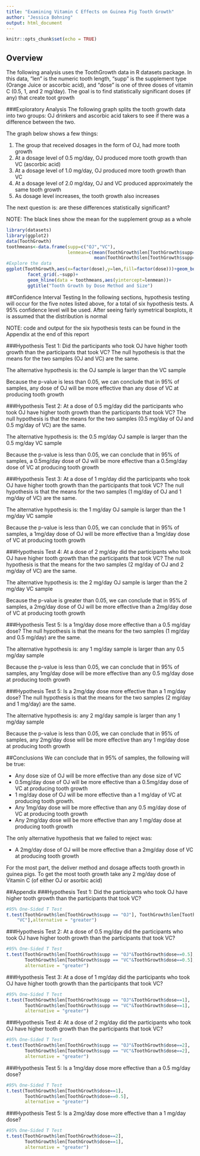 ---
title: "Examining Vitamin C Effects on Guinea Pig Tooth Growth"
author: "Jessica Bohning"
output: html_document
---

```{r setup, include=FALSE}
knitr::opts_chunk$set(echo = TRUE)
```

## Overview
The following analysis uses the ToothGrowth data in R datasets package. In this
data, "len" is the numeric tooth length, "supp" is the supplement type (Orange
Juice or ascorbic acid), and "dose" is one of three doses of vitamin C (0.5, 1,
and 2 mg/day). The goal is to find statistically significant doses (if any) that create toot growth

###Exploratory Analysis
The following graph splits the tooth growth data into two groups: OJ drinkers 
and ascorbic acid takers to see if there was a difference between the two.

The graph below shows a few things:

1. The group that received dosages in the form of OJ, had more tooth growth
2. At a dosage level of 0.5 mg/day, OJ produced more tooth growth than VC (ascorbic acid)
3. At a dosage level of 1.0 mg/day, OJ produced more tooth growth than VC
4. At a dosage level of 2.0 mg/day, OJ and VC produced approximately the same tooth growth
5. As dosage level increases, the tooth growth also increases

The next question is: are these differences statistically significant?

NOTE: The black lines show the mean for the supplement group as a whole

```{r cache=TRUE}
library(datasets)
library(ggplot2)
data(ToothGrowth)
toothmeans<-data.frame(supp=c("OJ","VC"),
                       lenmean=c(mean(ToothGrowth$len[ToothGrowth$supp=="OJ"]),
                                 mean(ToothGrowth$len[ToothGrowth$supp=="VC"])))
#Explore the data
ggplot(ToothGrowth,aes(x=factor(dose),y=len,fill=factor(dose)))+geom_boxplot()+
        facet_grid(.~supp)+
        geom_hline(data = toothmeans,aes(yintercept=lenmean))+
        ggtitle("Tooth Growth by Dose Method and Size")

```

##Confidence Interval Testing
In the following sections, hypothesis testing will occur for the five notes
listed above, for a total of six hypothesis tests. A 95% confidence level will be used. After seeing fairly symetrical boxplots, it is assumed that the distribution is normal

NOTE: code and output for the six hypothesis tests can be found in the Appendix at the end of this report

###Hypothesis Test 1: Did the participants who took OJ have higher tooth growth than the participants that took VC?
The null hypothesis is that the means for the two samples (OJ and VC) are the same.

The alternative hypothesis is: the OJ sample is larger than the VC sample

Because the p-value is less than 0.05, we can conclude that in 95% of samples,
any dose of OJ will be more effective than any dose of VC at producing tooth growth

###Hypothesis Test 2: At a dose of 0.5 mg/day did the participants who took OJ have higher tooth growth than the participants that took VC?
The null hypothesis is that the means for the two samples (0.5 mg/day of OJ and 0.5 mg/day of VC) are the same.

The alternative hypothesis is: the 0.5 mg/day OJ sample is larger than the 0.5 mg/day VC sample

Because the p-value is less than 0.05, we can conclude that in 95% of samples,
a 0.5mg/day dose of OJ will be more effective than a 0.5mg/day dose of VC at producing tooth growth

###Hypothesis Test 3: At a dose of 1 mg/day did the participants who took OJ have higher tooth growth than the participants that took VC?
The null hypothesis is that the means for the two samples (1 mg/day of OJ and 1 mg/day of VC) are the same.

The alternative hypothesis is: the 1 mg/day OJ sample is larger than the 1 mg/day VC sample

Because the p-value is less than 0.05, we can conclude that in 95% of samples,
a 1mg/day dose of OJ will be more effective than a 1mg/day dose of VC at producing tooth growth

###Hypothesis Test 4: At a dose of 2 mg/day did the participants who took OJ have higher tooth growth than the participants that took VC?
The null hypothesis is that the means for the two samples (2 mg/day of OJ and 2 mg/day of VC) are the same.

The alternative hypothesis is: the 2 mg/day OJ sample is larger than the 2 mg/day VC sample

Because the p-value is greater than 0.05, we can conclude that in 95% of samples,
a 2mg/day dose of OJ will be more effective than a 2mg/day dose of VC at producing tooth growth

###Hypothesis Test 5: Is a 1mg/day dose more effective than a 0.5 mg/day dose?
The null hypothesis is that the means for the two samples (1 mg/day and 0.5 mg/day) are the same.

The alternative hypothesis is: any 1 mg/day sample is larger than any 0.5 mg/day sample

Because the p-value is less than 0.05, we can conclude that in 95% of samples,
any 1mg/day dose will be more effective than any 0.5 mg/day dose at producing tooth growth

###Hypothesis Test 5: Is a 2mg/day dose more effective than a 1 mg/day dose?
The null hypothesis is that the means for the two samples (2 mg/day and 1 mg/day) are the same.

The alternative hypothesis is: any 2 mg/day sample is larger than any 1 mg/day sample

Because the p-value is less than 0.05, we can conclude that in 95% of samples,
any 2mg/day dose will be more effective than any 1 mg/day dose at producing tooth growth

##Conclusions
We can conclude that in 95% of samples, the following will be true:

* Any dose size of OJ will be more effective than any dose size of VC
* 0.5mg/day dose of OJ will be more effective than a 0.5mg/day dose of VC at producing tooth growth
* 1 mg/day dose of OJ will be more effective than a 1 mg/day of VC at producing tooth growth.
* Any 1mg/day dose will be more effective than any 0.5 mg/day dose of VC at producing tooth growth
* Any 2mg/day dose will be more effective than any 1 mg/day dose at producing tooth growth

The only alternative hypothesis that we failed to reject was:

* A 2mg/day dose of OJ will be more effective than a 2mg/day dose of VC at producing tooth growth

For the most part, the deliver method and dosage affects tooth growth in guinea pigs. To get the most tooth growth take any 2 mg/day dose of Vitamin C (of either OJ or asorbic acid) 

##Appendix
###Hypothesis Test 1: Did the participants who took OJ have higher tooth growth than the participants that took VC?

```{r}
#95% One-Sided T Test 
t.test(ToothGrowth$len[ToothGrowth$supp == "OJ"], ToothGrowth$len[ToothGrowth$supp == 
    "VC"],alternative = "greater")

```

###Hypothesis Test 2: At a dose of 0.5 mg/day did the participants who took OJ have higher tooth growth than the participants that took VC?

```{r}
#95% One-Sided T Test 
t.test(ToothGrowth$len[ToothGrowth$supp == "OJ"&ToothGrowth$dose==0.5],
       ToothGrowth$len[ToothGrowth$supp == "VC"&ToothGrowth$dose==0.5],
       alternative = "greater")

```

###Hypothesis Test 3: At a dose of 1 mg/day did the participants who took OJ have higher tooth growth than the participants that took VC?

```{r}
#95% One-Sided T Test 
t.test(ToothGrowth$len[ToothGrowth$supp == "OJ"&ToothGrowth$dose==1],
       ToothGrowth$len[ToothGrowth$supp == "VC"&ToothGrowth$dose==1],
       alternative = "greater")

```

###Hypothesis Test 4: At a dose of 2 mg/day did the participants who took OJ have higher tooth growth than the participants that took VC?

```{r}
#95% One-Sided T Test 
t.test(ToothGrowth$len[ToothGrowth$supp == "OJ"&ToothGrowth$dose==2],
       ToothGrowth$len[ToothGrowth$supp == "VC"&ToothGrowth$dose==2],
       alternative = "greater")

```

###Hypothesis Test 5: Is a 1mg/day dose more effective than a 0.5 mg/day dose?

```{r}
#95% One-Sided T Test 
t.test(ToothGrowth$len[ToothGrowth$dose==1],
       ToothGrowth$len[ToothGrowth$dose==0.5],
       alternative = "greater")

```

###Hypothesis Test 5: Is a 2mg/day dose more effective than a 1 mg/day dose?

```{r}
#95% One-Sided T Test 
t.test(ToothGrowth$len[ToothGrowth$dose==2],
       ToothGrowth$len[ToothGrowth$dose==1],
       alternative = "greater")

```



